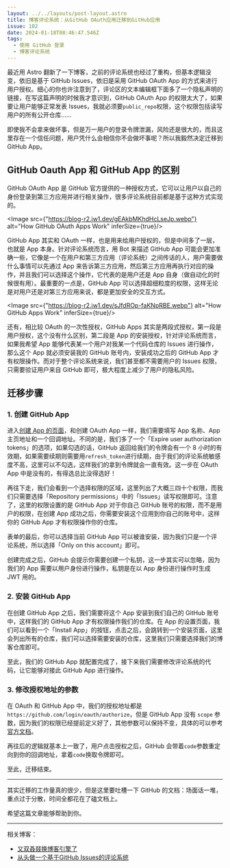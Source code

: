 ```yaml
---
layout: ../../layouts/post-layout.astro
title: 博客评论系统：从GitHub OAuth应用迁移到GitHub应用
issue: 102
date: 2024-01-18T08:46:47.546Z
tags:
  - 使用 GitHub 登录
  - 博客评论系统
---
```



最近用 Astro 翻新了一下博客，之前的评论系统也经过了重构，但基本逻辑没变，依旧是基于 GitHub Issues，依旧是采用 GitHub OAuth App 的方式来进行用户授权。细心的你也许注意到了，评论区的文本编辑框下面多了一个隐私声明的链接，在写这篇声明的时候我才意识到，GitHub OAuth App 的权限太大了，如果要让用户能够正常发表 Issues，我就必须要`public_repo`权限，这个权限包括读写用户的所有公开仓库……

即使我不会拿来做坏事，但是万一用户的登录令牌泄漏，风险还是很大的，而且这里存在一个信任问题，用户凭什么会相信你不会做坏事呢？所以我毅然决定迁移到 GitHub App。

## GitHub Oauth App 和 GitHub App 的区别

GitHub OAuth App 是 GitHub 官方提供的一种授权方式，它可以让用户以自己的身份登录到第三方应用并进行相关操作，很多评论系统目前都是基于这种方式实现的。

<Image src={"https://blog-r2.jw1.dev/gEAkbMKhdHcLseJp.webp"} alt="How GitHub OAuth Apps Work" inferSize={true}/>

GitHub App 其实和 OAuth 一样，也是用来给用户授权的，但是中间多了一层，也就是 App 本身。针对评论系统而言，用 Bot 来描述 GitHub App 可能会更加准确一些，它像是一个在用户和第三方应用（评论系统）之间传话的人，用户需要做什么事情可以先通过 App 来告诉第三方应用，然后第三方应用再执行对应的操作，并且我们可以选择这个操作，它代表的是用户还是 App 自身（做自动化的时候很有用）。最重要的一点是，GitHub App 可以选择超细粒度的权限，这样无论是对用户还是对第三方应用来说，都是更加安全的交互方式。

<Image src={"https://blog-r2.jw1.dev/sJfdROp-faKNpRBE.webp"} alt="How GitHub Apps Work" inferSize={true}/>

还有，相比较 OAuth 的一次性授权，GitHub Apps 其实是两段式授权，第一段是用户授权，这个没有什么区别，第二段是 App 的安装授权，针对评论系统而言，如果我希望 App 能够代表某一个用户对我某一个代码仓库的 Issues 进行操作，那么这个 App 就必须安装我的 GitHub 账号内，安装成功之后的 GitHub App 才有权限操作。而对于整个评论系统来说，我们甚至都不需要用户的 Issues 权限，只需要验证用户来自 GitHub 即可，极大程度上减少了用户的隐私风险。

## 迁移步骤

### 1. 创建 GitHub App

进入[创建 App 的页面](https://github.com/settings/apps/new)，和创建 OAuth App 一样，我们需要填写 App 名称、App 主页地址和一个回调地址。不同的是，我们多了一个「Expire user authorization tokens」的选项，如果勾选的话，GitHub 返回给我们的令牌会有一个 8 小时的有效期，如果需要续期则需要用`refresh_token`进行续期，由于我们的评论系统敏感度不高，这里可以不勾选，这样我们的拿到令牌就会一直有效。这一步在 OAuth App 中是没有的，有得选总比没得选好！

再往下走，我们会看到一个选择权限的区域，这里列出了大概三四十个权限，而我们只需要选择「Repository permissions」中的「Issues」读写权限即可。注意了，这里的权限设置的是 GitHub App 对于你自己 GitHub 账号的权限，而不是用户的权限，在创建 App 成功之后，你需要安装这个应用到你自己的账号中，这样你的 GitHub App 才有权限操作你的仓库。

表单的最后，你可以选择当前 GitHub App 可以被谁安装，因为我们只是一个评论系统，所以选择「Only on this account」即可。

创建完成之后，GitHub 会提示你需要创建一个私钥，这一步其实可以忽略，因为我们的 App 需要以用户身份进行操作，私钥是在以 App 身份进行操作时生成 JWT 用的。

### 2. 安装 GitHub App

在创建 GitHub App 之后，我们需要将这个 App 安装到我们自己的 GitHub 账号中，这样我们的 GitHub App 才有权限操作我们的仓库。在 App 的设置页面，我们可以看到一个「Install App」的按钮，点击之后，会跳转到一个安装页面，这里会列出所有的仓库，我们可以选择需要安装的仓库，这里我们只需要选择我们的博客仓库即可。

至此，我们的 GitHub App 就配置完成了，接下来我们需要修改评论系统的代码，让它能够对接此 GitHub App 进行操作。

### 3. 修改授权地址的参数

在 OAuth 和 GitHub App 中，我们的授权地址都是`https://github.com/login/oauth/authorize`，但是 GitHub App 没有 `scope` 参数，因为我们的权限已经提前定义好了，其他参数可以保持不变，具体的可以参考[官方文档](https://docs.github.com/en/apps/creating-github-apps/authenticating-with-a-github-app/generating-a-user-access-token-for-a-github-app#using-the-web-application-flow-to-generate-a-user-access-token)。

再往后的逻辑就基本上一致了，用户点击授权之后，GitHub 会带着`code`参数重定向到你的回调地址，拿着`code`换取令牌即可。

至此，迁移结束。

---

其实迁移的工作量真的很少，但是这里要吐槽一下 GitHub 的文档：场面话一堆，重点过于分散，时间全都花在了磕文档上。

希望这篇文章能够帮助到你。

---

相关博客：

- [又双叒叕换博客引擎了](/2024/01/11/i-changed-my-blog-engine-again)
- [从头做一个基于GitHub Issues的评论系统](/2022/10/23/a01)
